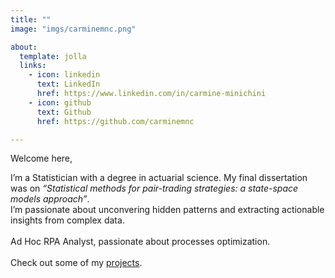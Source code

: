 ```yaml
---
title: ""
image: "imgs/carminemnc.png"

about:
  template: jolla
  links:
    - icon: linkedin
      text: LinkedIn
      href: https://www.linkedin.com/in/carmine-minichini
    - icon: github
      text: Github
      href: https://github.com/carminemnc

---
```


::: {.justify}
Welcome here,

I'm a Statistician with a degree in actuarial science. My final dissertation was on *"Statistical methods for pair-trading strategies: a state-space models approach"*.
<br>
I'm passionate about unconvering hidden patterns and extracting actionable insights from complex data.
<br>
<br>
Ad Hoc RPA Analyst, passionate about processes optimization.
<br>
<br>
Check out some of my [projects](projects.qmd).
::: 

